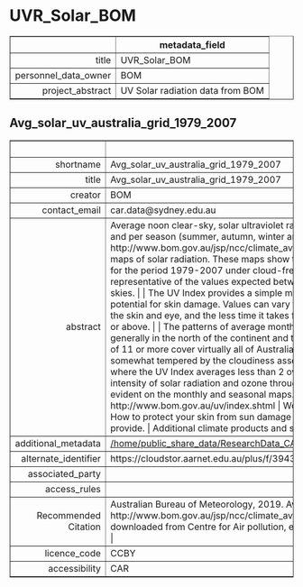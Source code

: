 UVR_Solar_BOM
===
<!-- html table generated in R 3.6.0 by xtable 1.8-4 package -->
<!-- Fri May 22 19:17:20 2020 -->
<table border=1>
<tr> <th>  </th> <th> metadata_field </th>  </tr>
  <tr> <td align="right"> title </td> <td> UVR_Solar_BOM </td> </tr>
  <tr> <td align="right"> personnel_data_owner </td> <td> BOM </td> </tr>
  <tr> <td align="right"> project_abstract </td> <td> UV Solar radiation data from BOM </td> </tr>
   </table>



Avg_solar_uv_australia_grid_1979_2007
---
<!-- html table generated in R 3.6.0 by xtable 1.8-4 package -->
<!-- Fri May 22 19:17:20 2020 -->
<table border=1>
<tr> <th>  </th> <th> metadata_field </th>  </tr>
  <tr> <td align="right"> shortname </td> <td> Avg_solar_uv_australia_grid_1979_2007 </td> </tr>
  <tr> <td align="right"> title </td> <td> Avg_solar_uv_australia_grid_1979_2007 </td> </tr>
  <tr> <td align="right"> creator </td> <td> BOM </td> </tr>
  <tr> <td align="right"> contact_email </td> <td> car.data@sydney.edu.au </td> </tr>
  <tr> <td align="right"> abstract </td> <td> Average noon clear-sky, solar ultraviolet radiation Index across Australia in raster format. Data includes averages per year and per season (summer, autumn, winter and spring). |  | These data are downloaded from http://www.bom.gov.au/jsp/ncc/climate_averages/uv-index/index.jsp?period=a where they are used by BOM to create heat maps of solar radiation. These maps show the average annual, monthly and seasonal values of the UV Index over Australia for the period 1979-2007 under cloud-free conditions at local noon, when the sun is at its highest. These values are also representative of the values expected between 11 am and 1 pm local time (12 pm and 2 pm daylight saving time) under clear skies. |  | The UV Index provides a simple measure of the solar UV radiation level at the earths surface and thereby the potential for skin damage. Values can vary from zero upwards - the higher the value the greater the potential for damage to the skin and eye, and the less time it takes for harm to occur. Protective measures need to be taken for UV Index values of 3 or above. |  | The patterns of average monthly clear-sky UV Index largely follow latitude lines with the highest values generally in the north of the continent and the lowest in the south. The Index reaches a peak in January when average values of 11 or more cover virtually all of Australia. These values are clear-sky values only, conditions would otherwise be somewhat tempered by the cloudiness associated with the monsoon in the north. The lowest values occur in June-July where the UV Index averages less than 2 over Tasmania, increasing to almost 8-9 in far northern Australia. It is the varying intensity of solar radiation and ozone throughout the year that mostly accounts for this variation of the UV Index which is evident on the monthly and seasonal maps. |  | Further information | The Ultra Violet (UV) Index - http://www.bom.gov.au/uv/index.shtml | World Health Organisation Intersun Global UV project - https://www.who.int/uv/en/ | How to protect your skin from sun damage - SunSmart. -  | Information about the range of gridded climate data we can provide. | Additional climate products and services </td> </tr>
  <tr> <td align="right"> additional_metadata </td> <td> <a href = "/home/public_share_data/ResearchData_CAR/Environment_General/UVR_Solar_BOM/Avg_solar_uv_australia_grid_1979_2007" target = "_blank">/home/public_share_data/ResearchData_CAR/Environment_General/UVR_Solar_BOM/Avg_solar_uv_australia_grid_1979_2007</a> </td> </tr>
  <tr> <td align="right"> alternate_identifier </td> <td> https://cloudstor.aarnet.edu.au/plus/f/3943572863 </td> </tr>
  <tr> <td align="right"> associated_party </td> <td>  </td> </tr>
  <tr> <td align="right"> access_rules </td> <td>  </td> </tr>
  <tr> <td align="right"> Recommended Citation </td> <td> Australian Bureau of Meteorology, 2019. Average solar ultraviolet (UV) Index. Available from http://www.bom.gov.au/jsp/ncc/climate_averages/uv-index/index.jsp?period=an [Accessed 2019-11-05]. Data downloaded from Centre for Air pollution, energy and health Research. https://cloudstor.aarnet.edu.au/plus/f/3943572863 |  |  </td> </tr>
  <tr> <td align="right"> licence_code </td> <td> CCBY </td> </tr>
  <tr> <td align="right"> accessibility </td> <td> CAR </td> </tr>
   </table>


